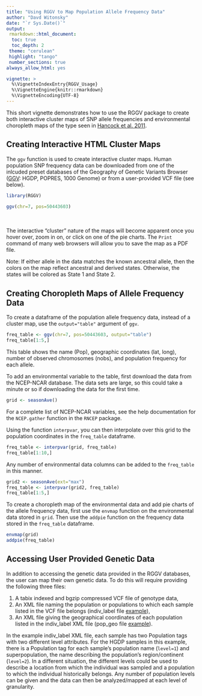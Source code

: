 ```yaml
---
title: "Using RGGV to Map Population Allele Frequency Data"
author: "Davd Witonsky"
date: "`r Sys.Date()`"
output: 
 rmarkdown::html_document:
  toc: true
  toc_depth: 2
 theme: "cerulean"
 highlight: "tango"
 number_sections: true
always_allow_html: yes

vignette: >
  %\VignetteIndexEntry{RGGV_Usage}
  %\VignetteEngine{knitr::rmarkdown}
  %\VignetteEncoding{UTF-8}
---
```

This short vignette demonstrates how to use the RGGV package to create both interactive cluster maps of SNP allele frequencies and 
environmental choropleth maps of the type seen in [Hancock et al. 2011](http://journals.plos.org/plosgenetics/article?id=10.1371/journal.pgen.1001375).

## Creating Interactive HTML Cluster Maps

The `ggv` function is used to create interactive cluster maps. Human population SNP frequency data can be downloaded from one of the inlcuded preset 
databases of the Geography of Genetic Variants Browser ([GGV](http://popgen.uchicago.edu/ggv/?data=%221000genomes%22&chr=1&pos=222087833): HGDP, POPRES, 1000 Genome) or from a user-provided VCF file (see below).

```r
library(RGGV)

ggv(chr=7, pos=50443603)
```

<br>
<br>
The interactive "cluster" nature of the maps will become apparent once you hover over, zoom in on, or click on one of the pie charts. The `Print` command of many web browsers will allow you to save the map as a PDF file. 

Note: If either allele in the data matches the known ancestral allele, then the colors on the map reflect ancestral and derived states. Otherwise, the states will be colored as State 1 and State 2.

## Creating Choropleth Maps of Allele Frequency Data

To create a dataframe of the population allele frequency data, instead of a cluster map, use the `output="table"` argument of `ggv`. 

```r
freq_table <- ggv(chr=7, pos=50443603, output="table")
freq_table[1:5,]
```
This table shows the name (Pop), geographic coordinates (lat, long), number of observed chromosomes (nobs), and population frequency for each allele.

To add an environmental variable to the table, first download the data from the NCEP-NCAR database. The data sets are large, so this could take a minute or so if downloading the data for the first time.
```r
grid <- seasonAve()
```

For a complete list of NCEP-NCAR variables, see the help documentation for the `NCEP.gather` function in the `RNCEP` package.

Using the function `interpvar`, you can then interpolate over this grid to the population coordinates in the `freq_table` dataframe.
```r
freq_table <- interpvar(grid, freq_table)
freq_table[1:10,]
```
Any number of environmental data columns can be added to the `freq_table` in this manner. 

```r
grid2 <- seasonAve(ext="max")
freq_table <- interpvar(grid2, freq_table)
freq_table[1:5,]
```

To create a choropleth map of the environmental data and add pie charts of the allele frequency data, first 
use the `envmap` function on the environmental data stored in `grid`. Then use the `addpie` function on the
frequency data stored in the `freq_table` dataframe.

```r
envmap(grid)
addpie(freq_table)
```

## Accessing User Provided Genetic Data

In addition to accessing the genetic data provided in the RGGV databases, the user can map their own genetic data. To do this
will require providing the following three files:

1. A tabix indexed and bgzip compressed VCF file of genotype data,
2. An XML file naming the population or populations to which each sample listed in the VCF file belongs (indiv_label file [example](http://genome-data.cri.uchicago.edu/ahga/allpops_auto_maf0.005geno0.1.indiv_label.xml)),
3. An XML file giving the geographical coordinates of each population listed in the indiv_label XML file (pop_geo file [example](http://genome-data.cri.uchicago.edu/ahga/allpops_auto_maf0.005geno0.1.pop_geo.xml)).

In the example indiv_label XML file, each sample has two Population tags with two different level attributes. For the HGDP samples in this example, there is a Population tag for each sample's population name (`level=1`) and superpopulation, the name describing the population's region/continent (`level=2`). In a different situation, the different levels could be used to describe a location from which the individual was sampled and a population to which the individual historically belongs. Any number of population levels can be given and the data can then be analyzed/mapped at each level of granularity.


